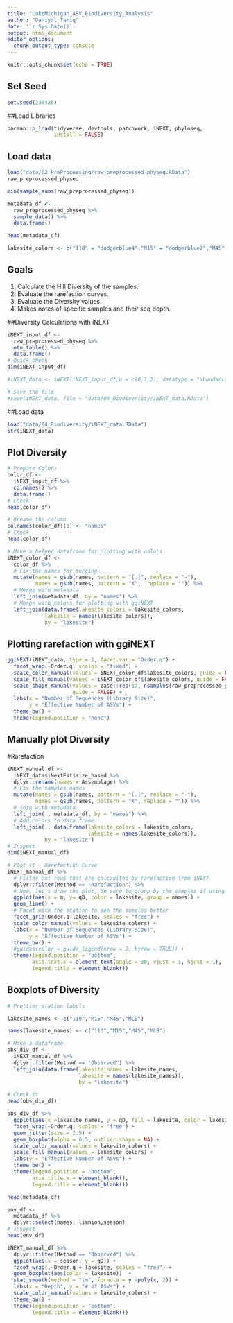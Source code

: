 ```yaml
---
title: "LakeMichigan_ASV_Biodiversity_Analysis"
author: "Daniyal Tariq"
date: '`r Sys.Date()`'
output: html_document
editor_options: 
  chunk_output_type: console
---
```


```r
knitr::opts_chunk$set(echo = TRUE)
```

## Set Seed

```r
set.seed(238428)
```

##Load Libraries

```r
pacman::p_load(tidyverse, devtools, patchwork, iNEXT, phyloseq,
               install = FALSE)
```

## Load data
```r

load("data/02_PreProcessing/raw_preprocessed_physeq.RData")
raw_preprocessed_physeq
```

```r
min(sample_sums(raw_preprocessed_physeq))

metadata_df <-
  raw_preprocessed_physeq %>%
  sample_data() %>%
  data.frame()

head(metadata_df)
```

```r
lakesite_colors <- c("110" = "dodgerblue4","M15" = "dodgerblue2","M45" = "#D9CC3C","MLB" = "#A0E0BA")
```


## Goals

1. Calculate the Hill Diversity of the samples.
2. Evaluate the rarefaction curves.
3. Evaluate the Diversity values.
4. Makes notes of specific samples and their seq depth.

##Diversity Calculations with iNEXT

```r
iNEXT_input_df <- 
  raw_preprocessed_physeq %>%
  otu_table() %>%
  data.frame()
# Quick check
dim(iNEXT_input_df)
```

```r
#iNEXT_data <- iNEXT(iNEXT_input_df,q = c(0,1,2), datatype = "abundance")

# Save the file
#save(iNEXT_data, file = "data/04_Biodiversity/iNEXT_data.RData")
```


##Load data
```r
load("data/04_Biodiversity/iNEXT_data.RData")
str(iNEXT_data)
```

## Plot Diversity
```r
# Prepare Colors 
color_df <- 
  iNEXT_input_df %>%
  colnames() %>%
  data.frame()
# Check
head(color_df)
```


```r
# Rename the column 
colnames(color_df)[1] <- "names"
# Check
head(color_df)
```

```r
# Make a helper dataframe for plotting with colors 
iNEXT_color_df <- 
  color_df %>%
  # Fix the names for merging
  mutate(names = gsub(names, pattern = "[.]", replace = "-"),
         names = gsub(names, pattern = "X",  replace = "")) %>%
  # Merge with metadata
  left_join(metadata_df, by = "names") %>%
  # Merge with colors for plotting with ggiNEXT
  left_join(data.frame(lakesite_colors = lakesite_colors,
            lakesite = names(lakesite_colors)),
            by = "lakesite")
```


## Plotting rarefaction with ggiNEXT
```r
ggiNEXT(iNEXT_data, type = 1, facet.var = "Order.q") + 
  facet_wrap(~Order.q, scales = "fixed") + 
  scale_color_manual(values = iNEXT_color_df$lakesite_colors, guide = FALSE) + 
  scale_fill_manual(values = iNEXT_color_df$lakesite_colors, guide = FALSE) + 
  scale_shape_manual(values = base::rep(17, nsamples(raw_preprocessed_physeq)),
                     guide = FALSE) +
  labs(x = "Number of Sequences (Library Size)", 
       y = "Effective Number of ASVs") + 
  theme_bw() + 
  theme(legend.position = "none") 
```

## Manually plot Diversity

#Rarefaction

```r
iNEXT_manual_df <- 
  iNEXT_data$iNextEst$size_based %>%
  dplyr::rename(names = Assemblage) %>%
  # Fix the samples names 
  mutate(names = gsub(names, pattern = "[.]", replace = "-"),
         names = gsub(names, pattern = "X", replace = "")) %>%
  # join with metadata 
  left_join(., metadata_df, by = "names") %>%
  # Add colors to data frame
  left_join(., data.frame(lakesite_colors = lakesite_colors,
                          lakesite = names(lakesite_colors)),
            by = "lakesite") 
# Inspect 
dim(iNEXT_manual_df)
```

```r
# Plot it - Rarefaction Curve 
iNEXT_manual_df %>%
  # Filter out rows that are calcaulted by rarefaction from iNEXT
  dplyr::filter(Method == "Rarefaction") %>%
  # Now, let's draw the plot, be sure to group by the samples if using geom_line!
  ggplot(aes(x = m, y= qD, color = lakesite, group = names)) + 
  geom_line() + 
  # Facet with the station to see the samples better 
  facet_grid(Order.q~lakesite, scales = "free") + 
  scale_color_manual(values = lakesite_colors) + 
  labs(x = "Number of Sequences (Library Size)", 
       y = "Effective Number of ASVs") + 
  theme_bw() + 
  #guides(color = guide_legend(nrow = 2, byrow = TRUE)) + 
  theme(legend.position = "bottom",
        axis.text.x = element_text(angle = 30, vjust = 1, hjust = 1),
        legend.title = element_blank()) 
```


## Boxplots of Diversity
```r
# Prettier station labels 

lakesite_names <- c("110","M15","M45","MLB")

names(lakesite_names) <- c("110","M15","M45","MLB")

# Make a dataframe
obs_div_df <- 
  iNEXT_manual_df %>%
  dplyr::filter(Method == "Observed") %>%
  left_join(data.frame(lakesite_names = lakesite_names, 
                       lakesite = names(lakesite_names)), 
                       by = "lakesite")

# Check it 
head(obs_div_df)
```

```r
obs_div_df %>%
  ggplot(aes(x =lakesite_names, y = qD, fill = lakesite, color = lakesite)) + 
  facet_wrap(~Order.q, scales = "free") + 
  geom_jitter(size = 2.5) + 
  geom_boxplot(alpha = 0.5, outlier.shape = NA) + 
  scale_color_manual(values = lakesite_colors) + 
  scale_fill_manual(values = lakesite_colors) + 
  labs(y = "Effective Number of ASVs") + 
  theme_bw() +
  theme(legend.position = "bottom",
        axis.title.x = element_blank(),
        legend.title = element_blank())
```

```r
head(metadata_df)

env_df <- 
  metadata_df %>%
  dplyr::select(names, limnion,season)
# inspect
head(env_df)
```

```r
iNEXT_manual_df %>%
  dplyr::filter(Method == "Observed") %>%
  ggplot(aes(x = season, y = qD)) + 
  facet_wrap(.~Order.q + lakesite, scales = "free") + 
  geom_boxplot(aes(color = lakesite))  + 
  stat_smooth(method = "lm", formula = y ~poly(x, 2)) + 
  labs(x = "Depth", y = "# of ASVs") + 
  scale_color_manual(values = lakesite_colors) + 
  theme_bw() + 
  theme(legend.position = "bottom",
        legend.title = element_blank())

```

